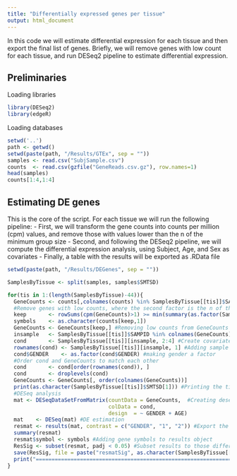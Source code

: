 ```yaml
---
title: "Differentially expressed genes per tissue"
output: html_document
---
```


In this code we will estimate differential expression for each tissue and then export the final list of genes.
Briefly, we will remove genes with low count for each tissue, and run DESeq2 pipeline to estimate differential expression.

## Preliminaries

Loading libraries

```r
library(DESeq2)
library(edgeR)
```

Loading databases

```r
setwd('..')
path <- getwd()
setwd(paste(path, "/Results/GTEx", sep = ""))
samples <- read.csv("SubjSample.csv")
counts  <- read.csv(gzfile("GeneReads.csv.gz"), row.names=1)
head(samples)
counts[1:4,1:4]
```

## Estimating DE genes

This is the core of the script.
For each tissue we will run the following pipeline:
- First, we will transform the gene counts into counts per million (cpm) values, and remove those with values lower than the n of the minimum group size
- Second, and following the DESeq2 pipeline, we will compute the differential expression analysis, using Subject, Age, and Sex as covariates
- Finally, a table with the results will be exported as .RData file

```r
setwd(paste(path, "/Results/DEGenes", sep = ""))

SamplesByTissue <- split(samples, samples$SMTSD)

for(tis in 1:(length(SamplesByTissue)-44)){
  GeneCounts <- counts[,colnames(counts) %in% SamplesByTissue[[tis]]$SAMPID] #Select reads of the selected tissue
  #Remove genes with low counts, where the second factor is the n of the group with less subjects
  keep       <- rowSums(cpm(GeneCounts)>1) >= min(summary(as.factor(SamplesByTissue[[tis]]$GENDER))) 
  symbols    <- as.character(counts[keep,1])
  GeneCounts <- GeneCounts[keep,] #Removing low counts from GeneCounts file
  insample   <- SamplesByTissue[[tis]]$SAMPID %in% colnames(GeneCounts)
  cond       <- SamplesByTissue[[tis]][insample, 2:4] #Create covariate conditions (subject, Age, and Gender)
  rownames(cond) <- SamplesByTissue[[tis]][insample, 1] #Adding sample ID as rowname 
  cond$GENDER    <- as.factor(cond$GENDER) #making gender a factor
  #Order cond and GeneCounts to match each other
  cond       <- cond[order(rownames(cond)), ]
  cond       <- droplevels(cond)
  GeneCounts <- GeneCounts[, order(colnames(GeneCounts))]
  print(as.character(SamplesByTissue[[tis]]$SMTSD[1])) #Printing the tissue 
  #DESeq analysis
  mat <- DESeqDataSetFromMatrix(countData = GeneCounts,  #Creating deseq database with counts and covariates (cond)
                                colData = cond,
                                design  = ~ GENDER + AGE)
  mat    <- DESeq(mat) #DE estimation
  resmat <- results(mat, contrast = c("GENDER", "1", "2")) #Export the results, with contrast between males and females. 
  summary(resmat)
  resmat$symbol <- symbols #Adding gene symbols to results object
  ResSig <- subset(resmat, padj < 0.05) #Subset results to those differentially expressed only
  save(ResSig, file = paste("resmatSig", as.character(SamplesByTissue[[tis]]$SMTSD[1]), ".RData", sep = "_")) #Saving DEG as .RData
  print("=======================================================================")
}
```

